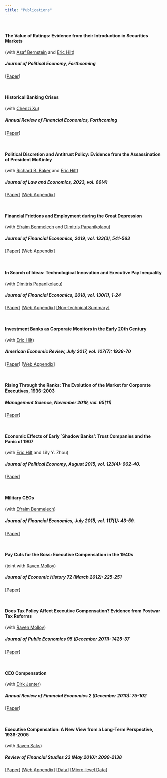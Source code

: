 ---
title: "Publications"
---
&nbsp;




#### The Value of Ratings: Evidence from their Introduction in Securities Markets
(with [Asaf Bernstein](https://leeds-faculty.colorado.edu/AsafBernstein/) and [Eric Hilt](http://www.erichilt.net/))  

##### Journal of Political Economy, Forthcoming
[[Paper](https://www.dropbox.com/s/muu3ch90kr3r3a5/Ratings_BFH_April23.pdf?raw=1)]

&nbsp;


#### Historical Banking Crises 
(with [Chenzi Xu](https://chenzi-xu.com/)) 

##### Annual Review of Financial Economics, Forthcoming
[[Paper](https://www.dropbox.com/s/s3faf5tik07b7dx/ARFE_March2023.pdf?raw=1)]

&nbsp;

#### Political Discretion and Antitrust Policy: Evidence from the Assassination of President McKinley 
(with [Richard B. Baker](https://business.tcnj.edu/business-faculty/richard-baker/) and [Eric Hilt](http://www.erichilt.net/))

##### Journal of Law and Economics, 2023, vol. 66(4) 

[[Paper](https://www.dropbox.com/s/somqrpaagx042fq/McKinley_Final%20Version.pdf?raw=1)] [[Web Appendix](https://www.dropbox.com/s/srd5qh9imo3b4ms/OnlineAppendix_McKinley_Final%20Version.pdf?raw=1)]

&nbsp;

#### Financial Frictions and Employment during the Great Depression 
(with [Efraim Benmelech](https://effibenmelech.com/) and [Dimitris Papanikolaou](https://dimitris-papanikolaou.github.io/website/))
 
##### Journal of Financial Economics, 2019, vol. 133(3), 541-563 

[[Paper](https://www.dropbox.com/s/y9jxoaq00uutoto/GD_bfp.pdf?raw=1)] [[Web Appendix](https://www.dropbox.com/s/gtnboyrofznx3s3/GD_OA.pdf?raw=1)]

&nbsp;


#### In Search of Ideas: Technological Innovation and Executive Pay Inequality  
(with [Dimitris Papanikolaou](https://dimitris-papanikolaou.github.io/website/))

##### Journal of Financial Economics, 2018, vol. 130(1), 1-24 
 
[[Paper](https://www.dropbox.com/s/7yp3a08l6bvjsa9/FP_executives.pdf?raw=1)] [[Web Appendix](https://www.dropbox.com/s/42oiy7hu6r0rm3q/WebAppendix_FP.pdf?rawg=1)] [[Non-technical Summary]](https://insight.kellogg.northwestern.edu/article/technological-innovation-and-the-executive-pay-gap)

&nbsp;

#### Investment Banks as Corporate Monitors in the Early 20th Century 
(with [Eric Hilt](http://www.erichilt.net/))

##### American Economic Review, July 2017, vol. 107(7): 1938-70

[[Paper](https://www.dropbox.com/s/gewjpji156lnze1/UnderwritersonBoards.pdf?raw=1)] [[Web Appendix](https://www.dropbox.com/s/fbm9ywbkscgt28i/UnderwritersonBoards_appendix.pdf?raw=1)]

&nbsp;

#### Rising Through the Ranks: The Evolution of the Market for Corporate Executives, 1936-2003

##### Management Science, November 2019, vol. 65(11)

[[Paper](https://www.dropbox.com/s/ghmubctcx5a5m2d/Frydman_Rising%20Through%20the%20Ranks_2018.pdf?raw=1)]


&nbsp;

#### Economic Effects of Early `Shadow Banks': Trust Companies and the Panic of 1907 

(with [Eric Hilt](http://www.erichilt.net/) and Lily Y. Zhou)

##### Journal of Political Economy, August 2015, vol. 123(4): 902-40.

[[Paper](https://www.dropbox.com/s/oazgwzf4dthwdi3/Panic_0314.pdf?raw=1)]

&nbsp;

#### Military CEOs 

(with [Efraim Benmelech](https://effibenmelech.com/))

##### Journal of Financial Economics, July 2015, vol. 117(1): 43-59.
  
[[Paper](https://www.dropbox.com/s/pju6n8brlfqzzla/militaryceos_Dec_2013.pdf?raw=1)] 


&nbsp;


#### Pay Cuts for the Boss: Executive Compensation in the 1940s 

(joint with [Raven Molloy](https://www.federalreserve.gov/econres/raven-molloy.htm))

##### Journal of Economic History 72 (March 2012): 225-251
 
[[Paper](https://www.dropbox.com/s/83i0mycda78g1a2/frydmanmolloy_paycuts.pdf?raw=1)]

&nbsp;

#### Does Tax Policy Affect Executive Compensation? Evidence from Postwar Tax Reforms  

(with [Raven Molloy](https://www.federalreserve.gov/econres/raven-molloy.htm))

##### Journal of Public Economics 95 (December 2011): 1425-37
 
[[Paper](https://www.dropbox.com/s/zzofok45sxfhclc/taxec_frydmanmolloy_1110.pdf?raw=1)]

&nbsp;

#### CEO Compensation 

(with [Dirk Jenter](https://www.lse.ac.uk/finance/people/faculty/Jenter))

##### Annual Review of Financial Economics 2 (December 2010): 75-102

[[Paper](https://www.annualreviews.org/doi/full/10.1146/annurev-financial-120209-133958)]
 
&nbsp;

 
#### Executive Compensation: A New View from a Long-Term Perspective, 1936-2005  

(with [Raven Saks](https://www.federalreserve.gov/econres/raven-molloy.htm))

##### Review of Financial Studies 23 (May 2010): 2099-2138
  
[[Paper](https://www.dropbox.com/s/4xs5xbjhgt833oq/trends_rfs2010.pdf?raw=1)]
[[Web Appendix](https://www.dropbox.com/s/5qf7zhxskevq8sa/appendix1109.pdf?raw=1)]
[[Data](https://www.dropbox.com/s/dr9t2md3eixh3gg/frydmansaks_figures_rfs.xlsx?raw=1)]
[[Micro-level Data](https://www.dropbox.com/s/rzt4d6u8nma53hr/frydmansaks.dta.zip?raw=1)]



 
 